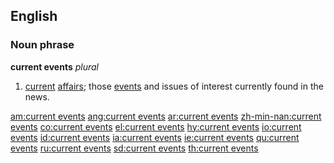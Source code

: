 ==English==
===Noun phrase===
'''current events''' ''plural''

#[[current]] [[affairs]]; those [[event]]s and issues of interest currently found in the news.

[[am:current events]]
[[ang:current events]]
[[ar:current events]]
[[zh-min-nan:current events]]
[[co:current events]]
[[el:current events]]
[[hy:current events]]
[[io:current events]]
[[id:current events]]
[[ia:current events]]
[[ie:current events]]
[[qu:current events]]
[[ru:current events]]
[[sd:current events]]
[[th:current events]]